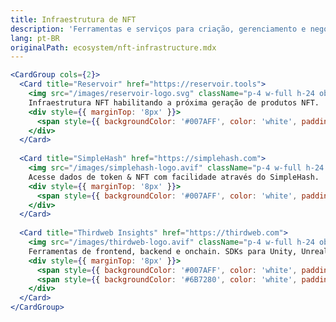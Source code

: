 ```yaml
---
title: Infraestrutura de NFT
description: 'Ferramentas e serviços para criação, gerenciamento e negociação de NFT na B3.'
lang: pt-BR
originalPath: ecosystem/nft-infrastructure.mdx
---
```

```jsx
<CardGroup cols={2}>
  <Card title="Reservoir" href="https://reservoir.tools">
    <img src="/images/reservoir-logo.svg" className="p-4 w-full h-24 object-contain bg-black rounded-xl mt-3" />
    Infraestrutura NFT habilitando a próxima geração de produtos NFT.
    <div style={{ marginTop: '8px' }}>
      <span style={{ backgroundColor: '#007AFF', color: 'white', padding: '2px 8px', borderRadius: '4px', fontSize: '12px' }}>Suporte B3</span>
    </div>
  </Card>
  
  <Card title="SimpleHash" href="https://simplehash.com">
    <img src="/images/simplehash-logo.avif" className="p-4 w-full h-24 object-contain bg-black rounded-xl mt-3" />
    Acesse dados de token & NFT com facilidade através do SimpleHash.
    <div style={{ marginTop: '8px' }}>
      <span style={{ backgroundColor: '#007AFF', color: 'white', padding: '2px 8px', borderRadius: '4px', fontSize: '12px' }}>Suporte B3</span>
    </div>
  </Card>
  
  <Card title="Thirdweb Insights" href="https://thirdweb.com">
    <img src="/images/thirdweb-logo.avif" className="p-4 w-full h-24 object-cover bg-black rounded-xl mt-3" />    
    Ferramentas de frontend, backend e onchain. SDKs para Unity, Unreal Engine e React Native.
    <div style={{ marginTop: '8px' }}>
      <span style={{ backgroundColor: '#007AFF', color: 'white', padding: '2px 8px', borderRadius: '4px', fontSize: '12px', marginRight: '8px' }}>Suporte B3</span>
      <span style={{ backgroundColor: '#6B7280', color: 'white', padding: '2px 8px', borderRadius: '4px', fontSize: '12px' }}>SDKs para Jogos</span>
    </div>
  </Card>
</CardGroup>
```
